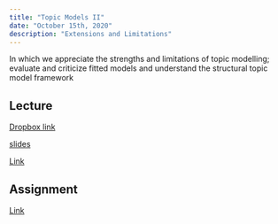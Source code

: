 ```yaml
---
title: "Topic Models II"
date: "October 15th, 2020"
description: "Extensions and Limitations"
---
```


In which we appreciate the strengths and limitations of topic modelling;
evaluate and criticize fitted models and understand the structural topic model framework

## Lecture

[Dropbox link](https://www.dropbox.com/s/schmrlolednlnw0/tada-week06.mov?dl=0)

[slides](lectures/week06.pdf)

[Link](https://moodle.hertie-school.org/course/index.php?categoryid=266)

## Assignment

[Link](https://rstudio.cloud/)
